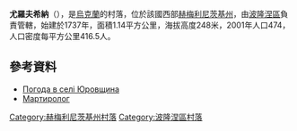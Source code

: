 {{coord|50|1|13|N|27|22|1|E|scale:100000|display=title}}

'''尤羅夫希納'''（{{lang-uk|Юровщина}}），是[[烏克蘭|烏克蘭]]的村落，位於該國西部[[赫梅利尼茨基州|赫梅利尼茨基州]]，由[[波隆涅區|波隆涅區]]負責管轄，始建於1737年，面積1.14平方公里，海拔高度248米，2001年人口474，人口密度每平方公里416.5人。

==參考資料==
* [http://weather.in.ua/ua/hmel'nickaja/29373 Погода в селі Юровщина] {{Wayback|url=http://weather.in.ua/ua/hmel'nickaja/29373 |date=20111220173433 }}
* [https://web.archive.org/web/20140310184645/http://memorialholodomors.org.ua/PDF/Khmelnytsky/%D0%9F%D0%BE%D0%BB%D0%BE%D0%BD%D1%81%D1%8C%D0%BA%D0%B8%D0%B9%20%D1%80%D0%B0%D0%B9%D0%BE%D0%BD.pdf Мартиролог]

{{DEFAULTSORT:Юровщина}}
[[Category:赫梅利尼茨基州村落|Category:赫梅利尼茨基州村落]]
[[Category:波隆涅區村落|Category:波隆涅區村落]]


{{Khmelnytskyi-geo-stub}}